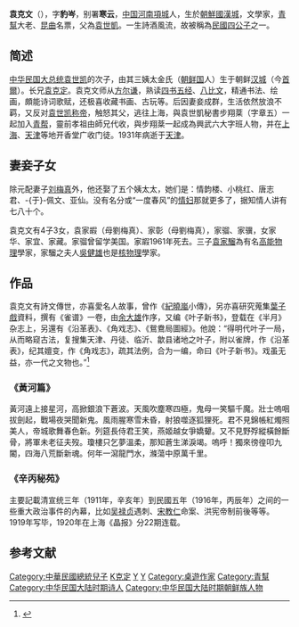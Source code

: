 {{Infobox_person
|name = 袁克文 
|image = Yuan Kewen.jpg
|width = 
|Sex = 男
|Native place = 
|now = 
|period = 
|party = 
|date of birth = {{birth date|1890|7|16}}
|place of birth = [[File:Flag_of_Korea_1882.svg|25px]] [[朝鲜王朝|朝鮮國]][[首爾|漢城]]
|date of death = {{death date and age|1931|3|22|1890|7|16}}
|place of death = {{ROC-1928}}[[天津市_(中華民國)|天津市]]
|spouse = 
}}

'''袁克文'''（{{bd|1890年|7月16日|1931年|3月22日|catIdx=Yuan,袁}}），字'''豹岑'''，别署'''寒云'''，[[中国|中国]][[河南|河南]][[項城|項城]]人，生於[[朝鲜王朝|朝鮮國]][[首爾|漢城]]，文學家，[[青幫|青幫]]大老、[[昆曲|昆曲]]名票，父為[[袁世凱|袁世凱]]。一生詩酒風流，故被稱為[[民國四公子|民國四公子]]之一。

== 简述 ==
[[中华民国|中华民国]][[中華民國大總統|大总统]][[袁世凯|袁世凯]]的次子，由其三姨太金氏（[[朝鮮王朝|朝鲜国]]人）生于朝鲜[[汉城|汉城]]（今[[首爾|首爾]]）。长兄[[袁克定|袁克定]]。袁克文师从[[方尔谦|方尔谦]]，熟读[[四书五经|四书五经]]、[[八比文|八比文]]，精通书法、绘画，頗能诗词歌赋，还极喜收藏书画、古玩等。后因妻妾成群，生活依然放浪不羁，又反对[[中華帝國|袁世凯称帝]]，触怒其父，逃往上海，與袁世凱秘書步翔棻（字章五）一起加入[[青帮|青帮]]，靈前孝祖由師兄代收，與步翔棻一起成為興武六大字班人物，并在[[上海|上海]]、[[天津|天津]]等地开香堂广收门徒。1931年病逝于[[天津|天津]]。

== 妻妾子女 ==
除元配妻子[[刘梅真|刘梅真]]外，他还娶了五个姨太太，她们是：情韵楼、小桃红、唐志君、-{于}-佩文、亚仙。没有名分或“一度春风”的[[情妇|情妇]]那就更多了，据知情人讲有七八十个。 

袁克文有4子3女，袁家嘏（母劉梅真）、家彰（母劉梅真），家骝、家骥，女家华、家宜、家藏。家骝曾留学美国。家嘏1961年死去。三子[[袁家騮|袁家騮]]為有名[[高能物理|高能物理]]學家，家騮之夫人[[吳健雄|吳健雄]]也是[[核物理|核物理]]學家。

== 作品 ==
袁克文有詩文傳世，亦喜愛名人故事，曾作《[[紀昀|紀曉嵐]]小傳》，另亦喜研究蒐集[[葉子戲|葉子戲]]資料，撰有《雀谱》一卷，由[[余大雄|余大雄]]作序，又编《叶子新书》，登载在《半月》杂志上，另還有《沿革表》、《角戏志》、《鴛鴦局圖經》。他說：“得明代叶子一局，从而略窥古法，复搜集天津、丹徒、临沂、歙县诸地之叶子，附以雀牌，作《沿革表》，纪其嬗变，作《角戏志》，疏其法例，合为一编，命曰《叶子新书》。戏虽无益，亦一代之文物也。”<ref name="袁克文传">{{cite book|author=王忠和|title=《袁克文传》|date=2006-06-01|publisher=百花文艺出版社|location=中國|language=zh-hans|isbn=9787530643990}}</ref>
===《黃河篇》===
黃河遠上接星河，高掀銀浪下蒼波。天風吹塵寒四極，鬼母一笑驅千魔。壯士嗚咽拔劍起，戰場夜哭聞新鬼。風雨腥寒雪未昏，射狼噬逐狐狸死。君不見錦帳紅燭照美人，帝城歌舞春色新。列筵長侍君王笑，燕姬越女爭嬌顰。又不見野殍縱橫餘斷骨，將軍未老征夫歿。瓊樓只乞夢溫柔，那知蒼生涕淚竭。嗚呼！獨來徬徨叩九閽，四海八荒斷新魂。何年一瀉龍門水，滌蕩中原萬千里。

===《辛丙秘苑》===
主要記載清宣统三年（1911年，辛亥年）到民國五年（1916年，丙辰年）之间的一些重大政治事件的內幕，比如[[吴禄贞|吴禄贞]]遇刺、[[宋教仁|宋教仁]]命案、洪宪帝制前後等等。1919年写毕，1920年在上海《晶报》分22期连载。{{wikisource|辛丙秘苑}}

== 参考文献 ==
{{Reflist}}


{{寒廬七子}}
{{Authority control}}
[[Category:中華民國總統兒子|Category:中華民國總統兒子]]
[[Category:袁世凯家族|K克定]]
<!--[[:Category:中國朝鮮族人|:Category:中國朝鮮族人]]，中国和朝鲜传统上是以父系血统划分民族。依据母系血统划分民族，是中华人民共和国成立后才有的。 -->
[[Category:首爾特別市出身人物|Y]]
[[Category:项城人|Y]]
[[Category:桌遊作家|Category:桌遊作家]]
[[Category:青幫|Category:青幫]]
[[Category:中华民国大陆时期诗人|Category:中华民国大陆时期诗人]]
[[Category:中华民国大陆时期朝鲜族人物|Category:中华民国大陆时期朝鲜族人物]]